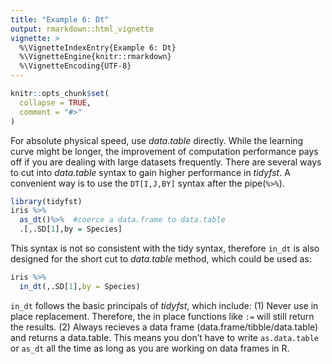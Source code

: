 ---
title: "Example 6: Dt"
output: rmarkdown::html_vignette
vignette: >
  %\VignetteIndexEntry{Example 6: Dt}
  %\VignetteEngine{knitr::rmarkdown}
  %\VignetteEncoding{UTF-8}
---

```{r, include = FALSE}
knitr::opts_chunk$set(
  collapse = TRUE,
  comment = "#>"
)
```
  For absolute physical speed, use *data.table* directly. While the learning curve might be longer, the improvement of computation performance pays off if you are dealing with large datasets frequently. There are several ways to cut into *data.table* syntax to gain higher performance in *tidyfst*. A convenient way is to use the `DT[I,J,BY]` syntax after the pipe(`%>%`).
```{r setup}
library(tidyfst)
iris %>% 
  as_dt()%>%  #coerce a data.frame to data.table
  .[,.SD[1],by = Species]

```
  This syntax is not so consistent with the tidy syntax, therefore `in_dt` is also designed for the short cut to *data.table* method, which could be used as:
```{r}
iris %>% 
  in_dt(,.SD[1],by = Species)
```
  
  `in_dt` follows the basic principals of *tidyfst*, which include: (1) Never use in place replacement. Therefore, the in place functions like `:=` will still return the results. (2) Always recieves a data frame (data.frame/tibble/data.table) and returns a data.table. This means you don't have to write `as.data.table` or `as_dt` all the time as long as you are working on data frames in R.
 
  
